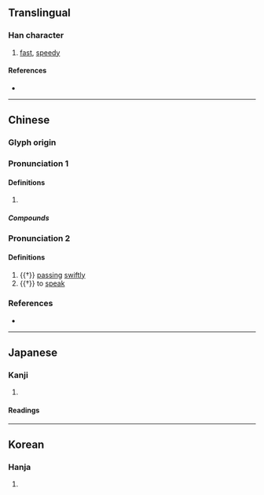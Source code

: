 {{character info/new}}
==Translingual==

===Han character===
{{Han char|rn=30|rad=口|as=11|sn=14|four=61091|canj=RMWF|ids=⿰口票}}

# [[fast]], [[speedy]]

====References====
* {{Han ref|kx=0205.130|dkj=04182|dj=0428.070|hdz=10675.010|uh=560C|ud=22028|bh=E149|bd=57673}}

----

==Chinese==
{{zh-forms}}

===Glyph origin===
{{Han etym}}

===Pronunciation 1===
{{zh-pron
|m=嘌
|c=piu1,piu3
}}

====Definitions====
{{zh-hanzi}}

# {{rfdef|zh}}

=====Compounds=====
{{zh-der|嘌呤|嘌唱}}

===Pronunciation 2===
{{zh-pron
|m=piāo
|mc=y
|oc=y
}}

====Definitions====
{{zh-hanzi}}

# {{†}} [[pass]]ing [[swift]]ly
# {{†}} to [[speak]]

===References===
* {{R:yue:Hanzi}}

----

==Japanese==

===Kanji===
{{ja-kanji|rs=口11}}

# {{defn|lang=ja|sort=口11}}

====Readings====
{{ja-readings|goon=[[ひょう]] (hyō)|kanon=[[ひょう]] (hyō)|kun=[[はやい]] (hayai), [[ゆれる]] (yureru), [[みだれる]] (midareru)}}

----

==Korean==

===Hanja===
{{ko-hanja|hangeul=표|rv=pyo|mr=p'yo}}

# {{defn|lang=ko|sort=口11}}